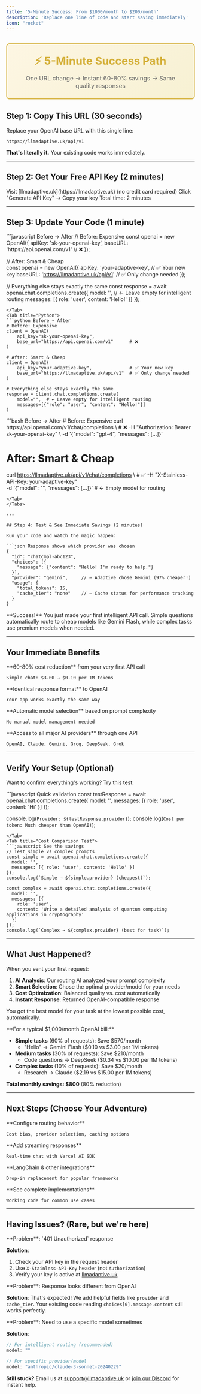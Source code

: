 ```yaml
---
title: '5-Minute Success: From $1000/month to $200/month'
description: 'Replace one line of code and start saving immediately'
icon: "rocket"
---
```


<div style="text-align: center; margin: 2rem 0; padding: 1.5rem; border: 2px solid #d4af37; border-radius: 8px; background: linear-gradient(135deg, #fdf6e3 0%, #f7f1d3 100%);">
  <div style="font-size: 1.8rem; font-weight: bold; color: #d4af37; margin-bottom: 0.5rem;">
    ⚡ 5-Minute Success Path
  </div>
  <div style="font-size: 1rem; color: #666;">
    One URL change → Instant 60-80% savings → Same quality responses
  </div>
</div>

## Step 1: Copy This URL (30 seconds)

Replace your OpenAI base URL with this single line:

```
https://llmadaptive.uk/api/v1
```

**That's literally it.** Your existing code works immediately.

---

## Step 2: Get Your Free API Key (2 minutes)

<Steps>
  <Step title="Sign Up Free">
    Visit [llmadaptive.uk](https://llmadaptive.uk) (no credit card required)
  </Step>
  <Step title="Generate Key">
    Click "Generate API Key" → Copy your key
  </Step>
  <Step title="You're Done">
    Total time: 2 minutes
  </Step>
</Steps>

---

## Step 3: Update Your Code (1 minute)

<Tabs>
<Tab title="JavaScript/TypeScript">
```javascript Before → After
// Before: Expensive
const openai = new OpenAI({
  apiKey: 'sk-your-openai-key',
  baseURL: 'https://api.openai.com/v1'        // ❌
});

// After: Smart & Cheap  
const openai = new OpenAI({
  apiKey: 'your-adaptive-key',                // ✅ Your new key
  baseURL: 'https://llmadaptive.uk/api/v1'   // ✅ Only change needed
});

// Everything else stays exactly the same
const response = await openai.chat.completions.create({
  model: '',  // ← Leave empty for intelligent routing
  messages: [{ role: 'user', content: 'Hello!' }]
});
```
</Tab>
<Tab title="Python">
```python Before → After
# Before: Expensive
client = OpenAI(
    api_key="sk-your-openai-key",
    base_url="https://api.openai.com/v1"      # ❌
)

# After: Smart & Cheap
client = OpenAI(
    api_key="your-adaptive-key",              # ✅ Your new key
    base_url="https://llmadaptive.uk/api/v1"  # ✅ Only change needed
)

# Everything else stays exactly the same
response = client.chat.completions.create(
    model="",  # ← Leave empty for intelligent routing
    messages=[{"role": "user", "content": "Hello!"}]
)
```
</Tab>
<Tab title="cURL">
```bash Before → After
# Before: Expensive
curl https://api.openai.com/v1/chat/completions \  # ❌
  -H "Authorization: Bearer sk-your-openai-key" \
  -d '{"model": "gpt-4", "messages": [...]}'

# After: Smart & Cheap
curl https://llmadaptive.uk/api/v1/chat/completions \  # ✅
  -H "X-Stainless-API-Key: your-adaptive-key" \
  -d '{"model": "", "messages": [...]}'  # ← Empty model for routing
```
</Tab>
</Tabs>

---

## Step 4: Test & See Immediate Savings (2 minutes)

Run your code and watch the magic happen:

```json Response shows which provider was chosen
{
  "id": "chatcmpl-abc123",
  "choices": [{
    "message": {"content": "Hello! I'm ready to help."}
  }],
  "provider": "gemini",     // ← Adaptive chose Gemini (97% cheaper!)
  "usage": {
    "total_tokens": 15,
    "cache_tier": "none"    // ← Cache status for performance tracking
  }
}
```

<Note>
**Success!** You just made your first intelligent API call. Simple questions automatically route to cheap models like Gemini Flash, while complex tasks use premium models when needed.
</Note>

---

## Your Immediate Benefits

<CardGroup cols={2}>
  <Card title="💰 Instant Savings" icon="dollar-sign">
    **60-80% cost reduction** from your very first API call
    
    Simple chat: $3.00 → $0.10 per 1M tokens
  </Card>
  <Card title="🚀 Same Performance" icon="zap">
    **Identical response format** to OpenAI
    
    Your app works exactly the same way
  </Card>
  <Card title="🧠 Smart Routing" icon="brain">
    **Automatic model selection** based on prompt complexity
    
    No manual model management needed
  </Card>
  <Card title="🔄 6+ Providers" icon="network-wired">
    **Access to all major AI providers** through one API
    
    OpenAI, Claude, Gemini, Groq, DeepSeek, Grok
  </Card>
</CardGroup>

---

## Verify Your Setup (Optional)

Want to confirm everything's working? Try this test:

<Tabs>
<Tab title="Simple Test">
```javascript Quick validation
const testResponse = await openai.chat.completions.create({
  model: '',
  messages: [{ role: 'user', content: 'Hi' }]
});

console.log(`Provider: ${testResponse.provider}`);
console.log(`Cost per token: Much cheaper than OpenAI!`);
```
</Tab>
<Tab title="Cost Comparison Test">
```javascript See the savings
// Test simple vs complex prompts
const simple = await openai.chat.completions.create({
  model: '',
  messages: [{ role: 'user', content: 'Hello' }]
});
console.log(`Simple → ${simple.provider} (cheapest)`);

const complex = await openai.chat.completions.create({
  model: '',
  messages: [{ 
    role: 'user', 
    content: 'Write a detailed analysis of quantum computing applications in cryptography'
  }]
});
console.log(`Complex → ${complex.provider} (best for task)`);
```
</Tab>
</Tabs>

---

## What Just Happened?

<Accordion title="🔍 Behind the Scenes">
When you sent your first request:

1. **AI Analysis**: Our routing AI analyzed your prompt complexity
2. **Smart Selection**: Chose the optimal provider/model for your needs
3. **Cost Optimization**: Balanced quality vs. cost automatically
4. **Instant Response**: Returned OpenAI-compatible response

You got the best model for your task at the lowest possible cost, automatically.
</Accordion>

<Accordion title="📊 Your Savings Breakdown">
**For a typical $1,000/month OpenAI bill:**

- **Simple tasks** (60% of requests): Save $570/month
  - "Hello" → Gemini Flash ($0.10 vs $3.00 per 1M tokens)
- **Medium tasks** (30% of requests): Save $210/month  
  - Code questions → DeepSeek ($0.34 vs $10.00 per 1M tokens)
- **Complex tasks** (10% of requests): Save $20/month
  - Research → Claude ($2.19 vs $15.00 per 1M tokens)

**Total monthly savings: $800** (80% reduction)
</Accordion>

---

## Next Steps (Choose Your Adventure)

<CardGroup cols={2}>
  <Card title="🎯 I Want More Control" href="/features/intelligent-routing">
    **Configure routing behavior**
    
    Cost bias, provider selection, caching options
  </Card>
  <Card title="⚡ I Want Streaming" href="/integrations/vercel-ai-sdk">
    **Add streaming responses**
    
    Real-time chat with Vercel AI SDK
  </Card>
  <Card title="🔧 I Use Frameworks" href="/integrations/langchain">
    **LangChain & other integrations**
    
    Drop-in replacement for popular frameworks
  </Card>
  <Card title="📚 I Want Examples" href="/examples/basic-chat">
    **See complete implementations**
    
    Working code for common use cases
  </Card>
</CardGroup>

---

## Having Issues? (Rare, but we're here)

<AccordionGroup>
<Accordion title="Authentication Error">
**Problem**: `401 Unauthorized` response

**Solution**: 
1. Check your API key in the request header
2. Use `X-Stainless-API-Key` header (not `Authorization`)
3. Verify your key is active at [llmadaptive.uk](https://llmadaptive.uk)
</Accordion>

<Accordion title="Different Response Format">
**Problem**: Response looks different from OpenAI

**Solution**: That's expected! We add helpful fields like `provider` and `cache_tier`. Your existing code reading `choices[0].message.content` still works perfectly.
</Accordion>

<Accordion title="Want Specific Model">
**Problem**: Need to use a specific model sometimes

**Solution**: 
```javascript
// For intelligent routing (recommended)
model: ""

// For specific provider/model
model: "anthropic/claude-3-sonnet-20240229"
```
</Accordion>
</AccordionGroup>

**Still stuck?** Email us at support@llmadaptive.uk or [join our Discord](https://discord.gg/adaptive) for instant help.